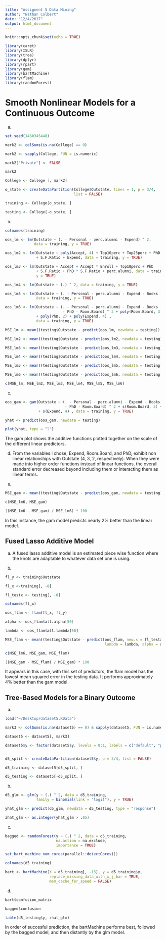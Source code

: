 ```yaml
---
title: "Assigment 5 Data Mining"
author: "Nathan Colbert"
date: "12/4/2017"
output: html_document
---
```


```r
knitr::opts_chunk$set(echo = TRUE)
```
```r
library(caret)
library(ISLR)
library(tree)
library(dplyr)
library(rpart)
library(gam)
library(bartMachine)
library(flam)
library(randomForest)
```
# Smooth Nonlinear Models for a Continuous Outcome

(a)
```r
set.seed(1460345448)

mark2 <- colSums(is.na(College) == 0)

mark2 <- sapply(College, FUN = is.numeric)

mark2["Private"] <- FALSE

mark2

College <- College [, mark2]

o_state <- createDataPartition(College$Outstate, times = 1, p = 3/4, 
                               list = FALSE)

training <- College[o_state, ]

testing <- College[-o_state, ]
```

(b)
```r
colnames(training)

oos_lm <- lm(Outstate ~ (. - Personal - perc.alumni - Expend) ^ 2, 
             data = training, y = TRUE)

oos_lm2 <- lm(Outstate ~ poly(Accept, 4) + Top10perc + Top25perc + PhD
              + S.F.Ratio + Expend, data = training, y = TRUE) 

oos_lm3 <- lm(Outstate ~ Accept + Accept * Enroll + Top10perc + PhD
              + S.F.Ratio + PhD * S.F.Ratio + perc.alumni, data = training,
              y = TRUE)

oos_lm4 <- lm(Outstate ~ (.) ^ 2, data = training, y = TRUE)

oos_lm5 <- lm(Outstate ~ (. - Personal - perc.alumni - Expend - Books - Enroll) ^ 2,
              data = training, y = TRUE)

oos_lm6 <- lm(Outstate ~ (. - Personal - perc.alumni - Expend - Books - Enroll
                          - PhD - Room.Board) ^ 2 + poly(Room.Board, 3)
              + poly(PhD, 2) + poly(Expend, 4) ,
              data = training, y = TRUE)

MSE_lm <- mean((testing$Outstate - predict(oos_lm, newdata = testing)) ^ 2)

MSE_lm2 <- mean((testing$Outstate - predict(oos_lm2, newdata = testing)) ^ 2)

MSE_lm3 <- mean((testing$Outstate - predict(oos_lm3, newdata = testing)) ^ 2)

MSE_lm4 <- mean((testing$Outstate - predict(oos_lm4, newdata = testing)) ^ 2)

MSE_lm5 <- mean((testing$Outstate - predict(oos_lm5, newdata = testing)) ^ 2)

MSE_lm6 <- mean((testing$Outstate - predict(oos_lm6, newdata = testing)) ^ 2)

c(MSE_lm, MSE_lm2, MSE_lm3, MSE_lm4, MSE_lm5, MSE_lm6)

```

(c)
```r
oos_gam <- gam(Outstate ~ (. - Personal - perc.alumni - Expend - Books - Enroll
                           - PhD - Room.Board) ^ 2 + s(Room.Board, 3) + s(PhD, 2)
               + s(Expend, 4) , data = training, y = TRUE)

yhat <- predict(oos_gam, newdata = testing)

plot(yhat, type = "l")
```
The gam plot shows the additive functions plotted together on the scale of the different linear predictors. 

(d) From the variables I chose, Expend, Room.Board, and PhD, exhibit non linear relationships with Outstate (4, 3, 2, respectively). When they were made into higher order functions instead of linear functions, the overall standard error decreased beyond including them or interacting them as linear terms.

(e)
```r
MSE_gam <- mean((testing$Outstate - predict(oos_gam, newdata = testing)) ^ 2)

c(MSE_lm6, MSE_gam)

((MSE_lm6 - MSE_gam) / MSE_lm6) * 100
```
In this instance, the gam model predicts nearly 2% better than the linear model. 

## Fused Lasso Additive Model

(a) A fused lasso additive model is an estimated piece wise function where the knots are adaptable to whatever data set one is using. 

(b)
```r
fl_y <- training$Outstate

fl_x <-training[, -8]

fl_testx <- testing[, -8]

colnames(fl_x)

oos_flam <- flam(fl_x, fl_y)

alpha <- oos_flam$all.alpha[50]

lambda <- oos_flam$all.lambda[50]

MSE_flam <- mean((testing$Outstate - predict(oos_flam, new.x = fl_testx,
                                             lambda = lambda, alpha = alpha)) ^ 2)

c(MSE_lm6, MSE_gam, MSE_flam)

((MSE_gam - MSE_flam) / MSE_gam) * 100
```
It appears in this case, with this set of predictors, the flam model has the lowest mean squared error in the testing data. It performs approximately 4% better than the gam model. 

## Tree-Based Models for a Binary Outcome

(a)
```r
load("~/Desktop/dataset5.RData")

mark3 <- colSums(is.na(dataset5) == 0) & sapply(dataset5, FUN = is.numeric)

dataset5 <- dataset5[, mark3]

dataset5$y <- factor(dataset5$y, levels = 0:1, labels = c("default", "paid"))


d5_split <- createDataPartition(dataset5$y, p = 3/4, list = FALSE)

d5_training <- dataset5[d5_split, ]

d5_testing <- dataset5[-d5_split, ]
```

(b)
```r
d5_glm <- glm(y ~ (.) ^ 2, data = d5_training,
              family = binomial(link = "logit"), y = TRUE)

yhat_glm <- predict(d5_glm, newdata = d5_testing, type = "response")

zhat_glm <- as.integer(yhat_glm > .05)
```

(c)
```r
bagged <- randomForest(y ~ (.) ^ 2, data = d5_training,
                       na.action = na.exclude,
                       importance = TRUE)

set_bart_machine_num_cores(parallel::detectCores())

colnames(d5_training)

bart <- bartMachine(X = d5_training[, -13], y = d5_training$y,
                    replace_missing_data_with_x_j_bar = TRUE, 
                    mem_cache_for_speed = FALSE)
```

(d)
```r
bart$confusion_matrix

bagged$confusion

table(d5_testing$y, zhat_glm)

```
In order of succesful prediction, the bartMachine performs best, followed by the bagged model, and then distantly by the glm model. 

